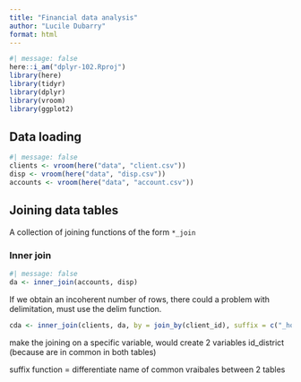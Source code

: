 ```yaml
---
title: "Financial data analysis"
author: "Lucile Dubarry"
format: html
---
```


```r
#| message: false
here::i_am("dplyr-102.Rproj")
library(here)
library(tidyr)
library(dplyr)
library(vroom)
library(ggplot2)
```

## Data loading
```r
#| message: false
clients <- vroom(here("data", "client.csv"))
disp <- vroom(here("data", "disp.csv"))
accounts <- vroom(here("data", "account.csv"))
```

## Joining data tables
A collection of joining functions of the form `*_join`

### Inner join
```r
#| message: false
da <- inner_join(accounts, disp)
```
If we obtain an incoherent number of rows, there could a problem with delimitation, must use the delim function. 

```r
cda <- inner_join(clients, da, by = join_by(client_id), suffix = c("_home", "_bank"))
```
make the joining on a specific variable, would create 2 variables id_district (because are in common in both tables)

suffix function = differentiate name of common vraibales between 2 tables

